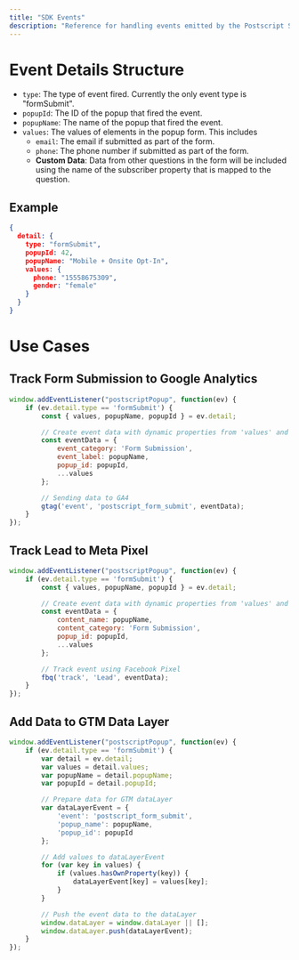 ```yaml
---
title: "SDK Events"
description: "Reference for handling events emitted by the Postscript SDK"
---
```

# Event Details Structure

*   `type`: The type of event fired. Currently the only event type is "formSubmit".
*   `popupId`: The ID of the popup that fired the event.
*   `popupName`: The name of the popup that fired the event.
*   `values`: The values of elements in the popup form. This includes
    *   `email`: The email if submitted as part of the form.
    *   `phone`: The phone number if submitted as part of the form.
    *   **Custom Data**: Data from other questions in the form will be included using the name of the subscriber property that is mapped to the question.

## Example

```json json
{
  detail: {
    type: "formSubmit",
    popupId: 42,
    popupName: "Mobile + Onsite Opt-In",
    values: {
      phone: "15558675309",
      gender: "female"
    }
  }
}

```

# Use Cases

## Track Form Submission to Google Analytics

```javascript javascript
window.addEventListener("postscriptPopup", function(ev) {
    if (ev.detail.type == 'formSubmit') {
        const { values, popupName, popupId } = ev.detail;

        // Create event data with dynamic properties from 'values' and include 'popupId'
        const eventData = {
            event_category: 'Form Submission',
            event_label: popupName,
            popup_id: popupId, 
            ...values 
        };

        // Sending data to GA4
        gtag('event', 'postscript_form_submit', eventData);
    }
});

```

## Track Lead to Meta Pixel

```javascript javascript
window.addEventListener("postscriptPopup", function(ev) {
    if (ev.detail.type == 'formSubmit') {
        const { values, popupName, popupId } = ev.detail;

        // Create event data with dynamic properties from 'values' and include 'popupId'
        const eventData = {
            content_name: popupName,
            content_category: 'Form Submission',
            popup_id: popupId, 
            ...values
        };

        // Track event using Facebook Pixel
        fbq('track', 'Lead', eventData);
    }
});

```

## Add Data to GTM Data Layer

```javascript javascript
window.addEventListener("postscriptPopup", function(ev) {
    if (ev.detail.type == 'formSubmit') {
        var detail = ev.detail;
        var values = detail.values;
        var popupName = detail.popupName;
        var popupId = detail.popupId;

        // Prepare data for GTM dataLayer
        var dataLayerEvent = {
            'event': 'postscript_form_submit',
            'popup_name': popupName,
            'popup_id': popupId
        };

        // Add values to dataLayerEvent
        for (var key in values) {
            if (values.hasOwnProperty(key)) {
                dataLayerEvent[key] = values[key];
            }
        }

        // Push the event data to the dataLayer
        window.dataLayer = window.dataLayer || [];
        window.dataLayer.push(dataLayerEvent);
    }
});


```

